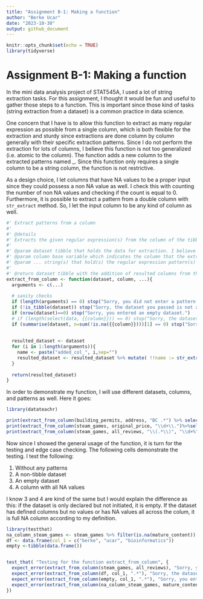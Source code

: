 ```yaml
---
title: "Assignment B-1: Making a function"
author: "Berke Ucar"
date: "2023-10-30"
output: github_document
---
```


```r
knitr::opts_chunk$set(echo = TRUE)
library(tidyverse)
```

# Assignment B-1: Making a function

In the mini data analysis project of STAT545A, I used a lot of string extraction tasks. For this assignment, I thought it would be fun and useful to gather those steps to a function. This is important since those kind of tasks (string extraction from a dataset) is a common practice in data science. 

One concern that I have is to allow this function to extract as many regular expression as possible from a single column, which is both flexible for the extraction and sturdy since extractions are done column by column generally with their specific extraction patterns. Since I do not perform the extraction for lots of columns, I believe this function is not too generalized (i.e. atomic to the column). The function adds a new column to the extracted patterns named <column_name>_<the_number_of_the_argument>. Since this function only requires a single column to be a string column, the function is not restrictive. 

As a design choice, I let columns that have NA values to be a proper input since they could possess a non NA value as well. I check this with counting the number of non NA values and checking if the count is equal to 0. Furthermore, it is possible to extract a pattern from a double column with ```str_extract``` method. So, I let the input column to be any kind of column as well. 

```r

#' Extract patterns from a column
#' 
#' @details 
#' Extracts the given regular expression(s) from the column of the tibble and makes a new column or new columns out of extraction(s). The column of extraction can be any type of column since str_extract allows extraction on every data type and returns a string as a result. This function returns the resulted tibble.
#' 
#' @param dataset tibble that holds the data for extraction. I believe "dataset" represents the input well since user needs to use a tibble that represents a dataset.
#' @param column base variable which indicates the column that the extraction will be performed on. The reason I named this "column" is that user can specify only one column and column is explanatory for that case
#' @param ... string(s) that hold(s) the regular expression pattern(s) for the extraction. Since user can specify different patterns for the column, I chose ellipsis for these parameters.
#'
#' @return dataset tibble with the addition of resulted columns from the extraction
extract_from_column <- function(dataset, column, ...){
  arguments <- c(...)
  
  # sanity checks
  if (length(arguments) == 0) stop("Sorry, you did not enter a pattern or patterns.")
  if (!is_tibble(dataset)) stop("Sorry, the dataset you passed is not a tibble, it is: ", class(dataset))
  if (nrow(dataset)==0) stop("Sorry, you entered an empty dataset.")
  # if (length(select(data, {{column}})) == 0) stop("Sorry, the dataset that you provided does not have a column")
  if (summarise(dataset, n=sum(!is.na({{column}})))[1] == 0) stop("Sorry, you entered a full NA column.")
  
  
  resulted_dataset <- dataset
  for (i in 1:length(arguments)){
    name <- paste("added_col_", i,sep="")
    resulted_dataset <- resulted_dataset %>% mutate( !!name := str_extract(pattern=arguments[i], string={{column}}))
  }
  
  return(resulted_dataset)
}
```

In order to demonstrate my function, I will use different datasets, columns, and patterns as well. Here it goes:

```r
library(datateachr)

print(extract_from_column(building_permits, address, "BC .*") %>% select(address, added_col_1)) # basic usage, extract a pattern from a string column. I only show the extracted column and the resource column here for the sake of the reader.
print(extract_from_column(steam_games, original_price, "\\d+\\.")%>%select(original_price, added_col_1)) # extraction of the decimal part of a double column, I only show the extracted column and the resource column here for the sake of the reader. !!! For this method since 0 is 0 in double as well, it cannot find the . hence it cannot extract the pattern
print(extract_from_column(steam_games, all_reviews, "\\(.*\\)", "\\d+%")%>%select(all_reviews, added_col_1, added_col_2)) # extraction of the multiple parts of a string column, I only show the extracted columns and the resource column here for the sake of the reader.
```
Now since I showed the general usage of the function, it is turn for the testing and edge case checking. The following cells demonstrate the testing. I test the following:

1. Without any patterns
2. A non-tibble dataset
3. An empty dataset
4. A column with all NA values 

I know 3 and 4 are kind of the same but I would explain the difference as this: if the dataset is only declared but not initiated, it is empty. If the dataset has defined columns but no values or has NA values all across the colum, it is full NA column according to my definition.
```r
library(testthat)
na_column_steam_games <- steam_games %>% filter(is.na(mature_content))
df <- data.frame(col_1 = c("berke", "ucar", "bioinformatics"))
empty <-tibble(data.frame())


test_that( "Testing for the function extract_from_column", {
  expect_error(extract_from_column(steam_games, all_reviews), "Sorry, you did not enter a pattern or patterns.")
  expect_error(extract_from_column(df, col_1, ".*"), "Sorry, the dataset you passed is not a tibble, it is:")
  expect_error(extract_from_column(empty, col_1, ".*"), "Sorry, you entered an empty dataset.")
  expect_error(extract_from_column(na_column_steam_games, mature_content, ".*"), "Sorry, you entered a full NA column.")
})
```

